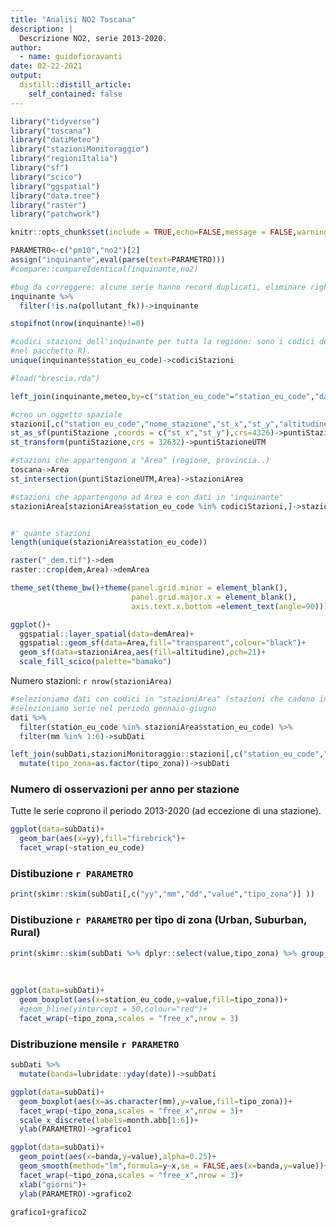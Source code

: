 ```yaml
---
title: "Analisi NO2 Toscana"
description: |
  Descrizione NO2, serie 2013-2020.
author:
  - name: guidofioravanti
date: 02-22-2021
output:
  distill::distill_article:
    self_contained: false
---
```



```r
library("tidyverse")
library("toscana")
library("datiMeteo")
library("stazioniMonitoraggio")
library("regioniItalia")
library("sf")
library("scico")
library("ggspatial")
library("data.tree")
library("raster")
library("patchwork")

knitr::opts_chunk$set(include = TRUE,echo=FALSE,message = FALSE,warning = FALSE)

PARAMETRO<-c("pm10","no2")[2] 
assign("inquinante",eval(parse(text=PARAMETRO)))
#compare::compareIdentical(inquinante,no2)

#bug da correggere: alcune serie hanno record duplicati, eliminare righe con pollutant_fk==NA
inquinante %>%
  filter(!is.na(pollutant_fk))->inquinante

stopifnot(nrow(inquinante)!=0)

#codici stazioni dell'inquinante per tutta la regione: sono i codici delle stazioni che hanno dati (altrimenti non comparirebbero
#nel pacchetto R).
unique(inquinante$station_eu_code)->codiciStazioni

#load("brescia.rda")

left_join(inquinante,meteo,by=c("station_eu_code"="station_eu_code","date"="date"))->dati

#creo un oggetto spaziale
stazioni[,c("station_eu_code","nome_stazione","st_x","st_y","altitudine")]->puntiStazione
st_as_sf(puntiStazione ,coords = c("st_x","st_y"),crs=4326)->puntiStazione
st_transform(puntiStazione,crs = 32632)->puntiStazioneUTM

#stazioni che appartengono a "Area" (regione, provincia..)
toscana->Area
st_intersection(puntiStazioneUTM,Area)->stazioniArea

#stazioni che appartengono ad Area e con dati in "inquinante"
stazioniArea[stazioniArea$station_eu_code %in% codiciStazioni,]->stazioniArea


#' quante stazioni
length(unique(stazioniArea$station_eu_code))

raster("_dem.tif")->dem
raster::crop(dem,Area)->demArea
```

```r
theme_set(theme_bw()+theme(panel.grid.minor = element_blank(),
                           panel.grid.major.x = element_blank(),
                           axis.text.x.bottom =element_text(angle=90)))

ggplot()+
  ggspatial::layer_spatial(data=demArea)+
  ggspatial::geom_sf(data=Area,fill="transparent",colour="black")+
  geom_sf(data=stazioniArea,aes(fill=altitudine),pch=21)+
  scale_fill_scico(palette="bamako")
```

Numero stazioni: `r nrow(stazioniArea)`

```r
#selezioniamo dati con codici in "stazioniArea" (stazioni che cadono in Area e con dati)
#selezioniamo serie nel periodo gennaio-giugno
dati %>%
  filter(station_eu_code %in% stazioniArea$station_eu_code) %>%
  filter(mm %in% 1:6)->subDati

left_join(subDati,stazioniMonitoraggio::stazioni[,c("station_eu_code","nome_stazione","tipo_zona")]) %>%
  mutate(tipo_zona=as.factor(tipo_zona))->subDati
```

### Numero di osservazioni per anno per stazione

Tutte le serie coprono il periodo 2013-2020 (ad eccezione di una stazione).

```r
ggplot(data=subDati)+
  geom_bar(aes(x=yy),fill="firebrick")+
  facet_wrap(~station_eu_code)
```

### Distibuzione `r PARAMETRO`

```r
print(skimr::skim(subDati[,c("yy","mm","dd","value","tipo_zona")] ))
```

### Distibuzione `r PARAMETRO` per tipo di zona (Urban, Suburban, Rural)

```r
print(skimr::skim(subDati %>% dplyr::select(value,tipo_zona) %>% group_by(tipo_zona)))
```

<br> 


```r
ggplot(data=subDati)+
  geom_boxplot(aes(x=station_eu_code,y=value,fill=tipo_zona))+
  #geom_hline(yintercept = 50,colour="red")+
  facet_wrap(~tipo_zona,scales = "free_x",nrow = 3)
```


### Distribuzione mensile `r PARAMETRO`

```r
subDati %>%
  mutate(banda=lubridate::yday(date))->subDati

ggplot(data=subDati)+
  geom_boxplot(aes(x=as.character(mm),y=value,fill=tipo_zona))+
  facet_wrap(~tipo_zona,scales = "free_x",nrow = 3)+
  scale_x_discrete(labels=month.abb[1:6])+
  ylab(PARAMETRO)->grafico1

ggplot(data=subDati)+
  geom_point(aes(x=banda,y=value),alpha=0.25)+
  geom_smooth(method="lm",formula=y~x,se = FALSE,aes(x=banda,y=value))+
  facet_wrap(~tipo_zona,scales = "free_x",nrow = 3)+
  xlab("giorni")+
  ylab(PARAMETRO)->grafico2

grafico1+grafico2
```




